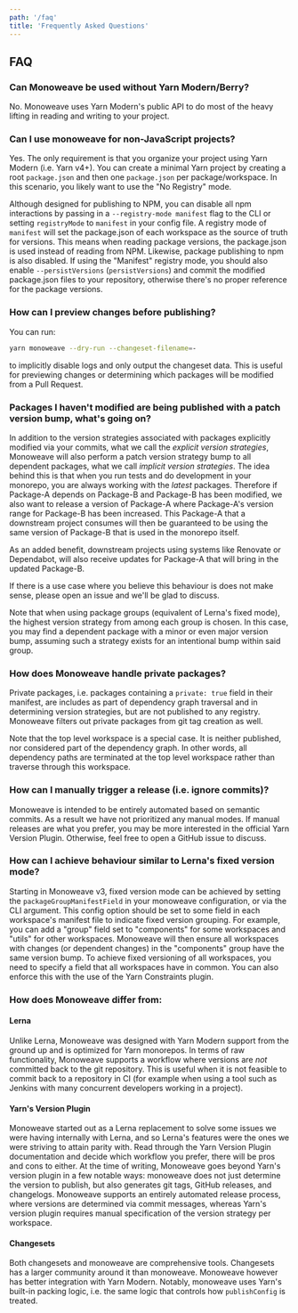 ```yaml
---
path: '/faq'
title: 'Frequently Asked Questions'
---
```



## FAQ

### Can Monoweave be used without Yarn Modern/Berry?

No. Monoweave uses Yarn Modern's public API to do most of the heavy lifting in reading and writing to your project.

### Can I use monoweave for non-JavaScript projects?

Yes. The only requirement is that you organize your project using Yarn Modern (i.e. Yarn v4+). You can create a minimal Yarn project by creating a root `package.json` and then one `package.json` per package/workspace. In this scenario, you likely want to use the "No Registry" mode.

Although designed for publishing to NPM, you can disable all npm interactions by passing in a `--registry-mode manifest` flag to the CLI or setting `registryMode` to `manifest` in your config file. A registry mode of `manifest` will set the package.json of each workspace as the source of truth for versions. This means when reading package versions, the package.json is used instead of reading from NPM. Likewise, package publishing to npm is also disabled. If using the "Manifest" registry mode, you should also enable `--persistVersions` (`persistVersions`) and commit the modified package.json files to your repository, otherwise there's no proper reference for the package versions.

### How can I preview changes before publishing?

You can run:

```bash
yarn monoweave --dry-run --changeset-filename=-
```

to implicitly disable logs and only output the changeset data. This is useful for previewing changes or determining which packages will be modified from a Pull Request.

### Packages I haven't modified are being published with a patch version bump, what's going on?

In addition to the version strategies associated with packages explicitly modified via your commits, what we call the _explicit version strategies_, Monoweave will also perform a patch version strategy bump to all dependent packages, what we call _implicit version strategies_. The idea behind this is that when you run tests and do development in your monorepo, you are always working with the _latest_ packages. Therefore if Package-A depends on Package-B and Package-B has been modified, we also want to release a version of Package-A where Package-A's version range for Package-B has been increased. This Package-A that a downstream project consumes will then be guaranteed to be using the same version of Package-B that is used in the monorepo itself.

As an added benefit, downstream projects using systems like Renovate or Dependabot, will also receive updates for Package-A that will bring in the updated Package-B.

If there is a use case where you believe this behaviour is does not make sense, please open an issue and we'll be glad to discuss.

Note that when using package groups (equivalent of Lerna's fixed mode), the highest version strategy from among each group is chosen. In this case, you may find a dependent package with a minor or even major version bump, assuming such a strategy exists for an intentional bump within said group.

### How does Monoweave handle private packages?

Private packages, i.e. packages containing a `private: true` field in their manifest, are includes as part of dependency graph traversal and in determining version strategies, but are not published to any registry. Monoweave filters out private packages from git tag creation as well.

Note that the top level workspace is a special case. It is neither published, nor considered part of the dependency graph. In other words, all dependency paths are terminated at the top level workspace rather than traverse through this workspace.

### How can I manually trigger a release (i.e. ignore commits)?

Monoweave is intended to be entirely automated based on semantic commits. As a result we have not prioritized any manual modes. If manual releases are what you prefer, you may be more interested in the official Yarn Version Plugin. Otherwise, feel free to open a GitHub issue to discuss.

### How can I achieve behaviour similar to Lerna's fixed version mode?

Starting in Monoweave v3, fixed version mode can be achieved by setting the `packageGroupManifestField` in your monoweave configuration, or via the CLI argument. This config option should be set to some field in each workspace's manifest file to indicate fixed version grouping. For example, you can add a "group" field set to "components" for some workspaces and "utils" for other workspaces. Monoweave will then ensure all workspaces with changes (or dependent changes) in the "components" group have the same version bump. To achieve fixed versioning of all workspaces, you need to specify a field that all workspaces have in common. You can also enforce this with the use of the Yarn Constraints plugin.

### How does Monoweave differ from:

#### Lerna

Unlike Lerna, Monoweave was designed with Yarn Modern support from the ground up and is optimized for Yarn monorepos. In terms of raw functionality, Monoweave supports a workflow where versions are _not_ committed back to the git repository. This is useful when it is not feasible to commit back to a repository in CI (for example when using a tool such as Jenkins with many concurrent developers working in a project).

#### Yarn's Version Plugin

Monoweave started out as a Lerna replacement to solve some issues we were having internally with Lerna, and so Lerna's features were the ones we were striving to attain parity with. Read through the Yarn Version Plugin documentation and decide which workflow you prefer, there will be pros and cons to either. At the time of writing, Monoweave goes beyond Yarn's version plugin in a few notable ways: monoweave does not just determine the version to publish, but also generates git tags, GitHub releases, and changelogs. Monoweave supports an entirely automated release process, where versions are determined via commit messages, whereas Yarn's version plugin requires manual specification of the version strategy per workspace.

#### Changesets

Both changesets and monoweave are comprehensive tools. Changesets has a larger community around it than monoweave. Monoweave however has better integration with Yarn Modern. Notably, monoweave uses Yarn's built-in packing logic, i.e. the same logic that controls how `publishConfig` is treated.

